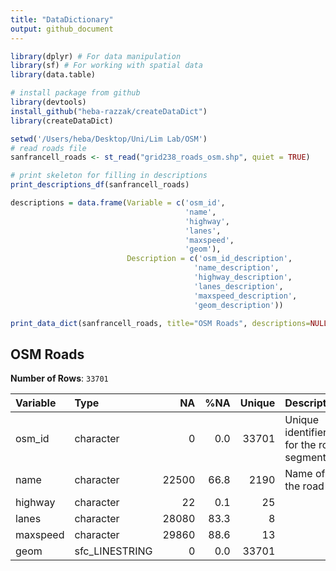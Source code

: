 ```yaml
---
title: "DataDictionary"
output: github_document
---
```


```r
library(dplyr) # For data manipulation
library(sf) # For working with spatial data
library(data.table)

# install package from github
library(devtools)
install_github("heba-razzak/createDataDict")
library(createDataDict)
```

```r
setwd('/Users/heba/Desktop/Uni/Lim Lab/OSM')
# read roads file
sanfrancell_roads <- st_read("grid238_roads_osm.shp", quiet = TRUE)

# print skeleton for filling in descriptions
print_descriptions_df(sanfrancell_roads)

descriptions = data.frame(Variable = c('osm_id',
                                       'name',
                                       'highway',
                                       'lanes',
                                       'maxspeed',
                                       'geom'),
                          Description = c('osm_id_description',
                                         'name_description',
                                         'highway_description',
                                         'lanes_description',
                                         'maxspeed_description',
                                         'geom_description'))

print_data_dict(sanfrancell_roads, title="OSM Roads", descriptions=NULL)
```

## **OSM Roads**

**Number of Rows**: `33701`

| Variable | Type           |    NA |  %NA | Unique | Description                            |
|:-----------|:-----------|-----------:|-----------:|-----------:|:-----------|
| osm_id   | character      |     0 |  0.0 |  33701 | Unique identifier for the road segment |
| name     | character      | 22500 | 66.8 |   2190 | Name of the road                       |
| highway  | character      |    22 |  0.1 |     25 |                                        |
| lanes    | character      | 28080 | 83.3 |      8 |                                        |
| maxspeed | character      | 29860 | 88.6 |     13 |                                        |
| geom     | sfc_LINESTRING |     0 |  0.0 |  33701 |                                        |

